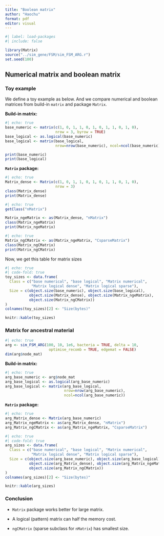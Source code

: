 ```yaml
---
title: "Boolean matrix"
author: "Haochu"
format: pdf
editor: visual
---
```


```r
#| label: load-packages
#| include: false

library(Matrix)
source("../sim_gene/FSM/sim_FSM_ARG.r")
set.seed(100)
```

## Numerical matrix and boolean matrix

### Toy example

We define a toy example as below. And we compare numerical and boolean matrices from build-in `matrix` and package `Matrix`.

**Build-in matrix:**

```r
#| echo: true
base_numeric <- matrix(c(1, 0, 1, 1, 0, 1, 0, 1, 1, 0, 1, 0),
                       nrow = 3, byrow = TRUE)
base_logical <- as.logical(base_numeric)
base_logical <- matrix(base_logical,
                       nrow=nrow(base_numeric), ncol=ncol(base_numeric))

print(base_numeric)
print(base_logical)
```

**`Matrix` package:**

```r
#| echo: true
Matrix_dense <- Matrix(c(1, 0, 1, 1, 0, 1, 0, 1, 1, 0, 1, 0),
                       nrow = 3)
class(Matrix_dense)
print(Matrix_dense)
```

```r
#| echo: true
getClass("nMatrix")

Matrix_ngeMatrix <- as(Matrix_dense, "nMatrix")
class(Matrix_ngeMatrix)
print(Matrix_ngeMatrix)
```

```r
#| echo: true
Matrix_ngCMatrix <- as(Matrix_ngeMatrix, "CsparseMatrix")
class(Matrix_ngCMatrix)
print(Matrix_ngCMatrix)
```

Now, we get this table for matrix sizes

```r
#| echo: true
#| code-fold: true
toy_sizes <- data.frame(
  Class = c("base numerical", "base logical", "Matrix numerical",
            "Matrix logical dense", "Matrix logical sparse"),
  Size = c(object.size(base_numeric), object.size(base_logical),
           object.size(Matrix_dense), object.size(Matrix_ngeMatrix),
           object.size(Matrix_ngCMatrix))
)
colnames(toy_sizes)[2] <- "Size(bytes)"

knitr::kable(toy_sizes)
```

### Matrix for ancestral material

```r
#| echo: true
arg <- sim_FSM_ARG(100, 10, 1e6, bacteria = TRUE, delta = 10,
                    optimise_recomb = TRUE, edgemat = FALSE)
dim(arg$node_mat)
```

**Build-in matrix:**

```r
#| echo: true
arg_base_numeric <- arg$node_mat
arg_base_logical <- as.logical(arg_base_numeric)
arg_base_logical <- matrix(arg_base_logical,
                           nrow=nrow(arg_base_numeric),
                           ncol=ncol(arg_base_numeric))
```

**`Matrix` package:**

```r
#| echo: true
arg_Matrix_dense <- Matrix(arg_base_numeric)
arg_Matrix_ngeMatrix <- as(arg_Matrix_dense, "nMatrix")
arg_Matrix_ngCMatrix <- as(arg_Matrix_ngeMatrix, "CsparseMatrix")
```

```r
#| echo: true
#| code-fold: true
arg_sizes <- data.frame(
  Class = c("base numerical", "base logical", "Matrix numerical",
            "Matrix logical dense", "Matrix logical sparse"),
  Size = c(object.size(arg_base_numeric), object.size(arg_base_logical),
           object.size(arg_Matrix_dense), object.size(arg_Matrix_ngeMatrix),
           object.size(arg_Matrix_ngCMatrix))
)
colnames(arg_sizes)[2] <- "Size(bytes)"

knitr::kable(arg_sizes)
```

### Conclusion

-   `Matrix` package works better for large matrix.

-   A logical (pattern) matrix can half the memory cost.

-   `ngCMatrix` (sparse subclass for `nMatrix`) has smallest size.
